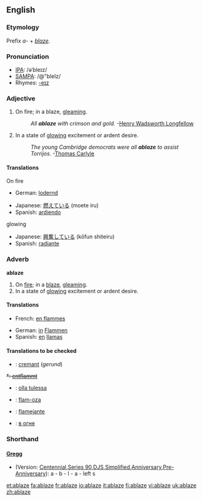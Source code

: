 ==English==

===Etymology===
Prefix ''a-'' + ''[[blaze]]''.

===Pronunciation===
{{rfap}}
*[[w:IPA|IPA]]: /əˈbleɪz/
*[[w:SAMPA|SAMPA]]: /@"bleIz/
*Rhymes: [[Rhymes:English:-eɪz|-eɪz]]

===Adjective===
{{en-adj-notcomp}}

# On fire; in a blaze, [[gleaming]].
#:''All '''ablaze''' with crimson and gold.''  -[[w:Henry Wadsworth Longfellow|Henry Wadsworth Longfellow]]
# In a state of [[glowing]] excitement or ardent desire.
#:''The young Cambridge democrats were all '''ablaze''' to assist Torrijos.''  -[[w:Thomas Carlyle|Thomas Carlyle]]

====Translations====
; On fire
{{top}}
*German: [[lodernd]]
{{mid}}
*Japanese: [[燃えている]] (moete iru)
*Spanish: [[ardiendo]]
{{bottom}}

; glowing
{{top}}
*Japanese: [[興奮している]] (kōfun shiteiru)
*Spanish: [[radiante]]
{{bottom}}

===Adverb===
'''ablaze'''

# On [[fire]]; in a [[blaze]], [[gleaming]].
# In a state of [[glowing]] excitement or ardent desire.

====Translations====
{{top}}
*French: [[en flammes]]
{{mid}}
*German: [[in]] [[Flamme]]n
*Spanish: [[en]] [[llamas]]
{{bottom}}

====Translations to be checked====
{{checktrans}}
*{{ttbc|Catalan}}: [[cremant]] (''gerund'')
<strike>*{{ttbc|German}}: [[entflammt]]</strike>
*{{ttbc|Finnish}}: [[olla tulessa]]
*{{ttbc|Ido}}: [[flam-oza]]
*{{ttbc|Portuguese}}: [[flamejante]]
*{{ttbc|Russian}}: [[в огне]]

===Shorthand===
====[http://en.wikipedia.org/wiki/Gregg_Shorthand Gregg]====
* (Version: [http://en.wikipedia.org/wiki/Gregg_Shorthand#Centennial_Gregg_Shorthand Centennial],[http://en.wikipedia.org/wiki/Gregg_Shorthand#Series_90_Gregg_Shorthand  Series 90],[http://en.wikipedia.org/wiki/Gregg_Shorthand#Diamond_Jubilee_Gregg_Shorthand  DJS],[http://en.wikipedia.org/wiki/Gregg_Shorthand#Simplified_Gregg_Shorthand Simplified],[http://en.wikipedia.org/wiki/Gregg_Shorthand#Anniversary_Gregg_Shorthand Anniversary],[http://en.wikipedia.org/wiki/Gregg_Shorthand#Pre-Anniversary_Gregg_Shorthand Pre-Anniversary]): a - b - l - a - left s

[[et:ablaze]]
[[fa:ablaze]]
[[fr:ablaze]]
[[io:ablaze]]
[[it:ablaze]]
[[fi:ablaze]]
[[vi:ablaze]]
[[uk:ablaze]]
[[zh:ablaze]]